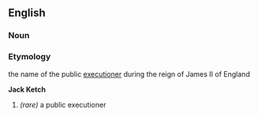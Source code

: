 ==English==
===Noun===
===Etymology===
the name of the public [[executioner]] during the reign of James II of England

'''Jack Ketch'''
# ''(rare)'' a public executioner